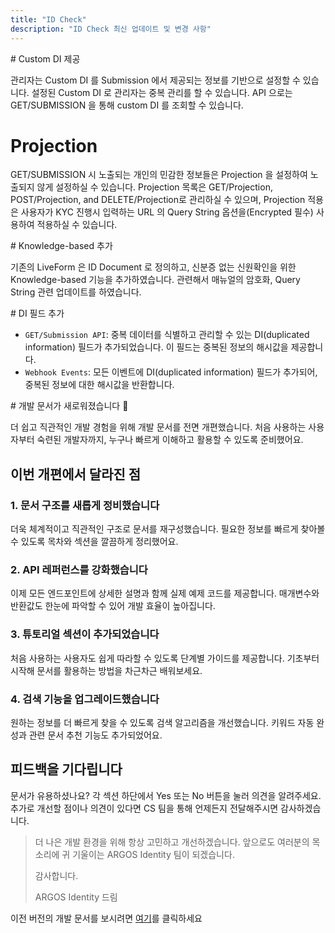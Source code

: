 ```yaml
---
title: "ID Check"
description: "ID Check 최신 업데이트 및 변경 사항"
---
```


<Update label="2025-05-02">
  # Custom DI 제공

  관리자는 Custom DI 를 Submission 에서 제공되는 정보를 기반으로 설정할 수 있습니다. 설정된 Custom DI 로 관리자는 중복 관리를 할 수 있습니다. API 으로는 GET/SUBMISSION 을 통해 custom DI 를 조회할 수 있습니다.

  # Projection

  GET/SUBMISSION 시 노출되는 개인의 민감한 정보들은 Projection 을 설정하여 노출되지 않게 설정하실 수 있습니다. Projection 목록은 GET/Projection, POST/Projection, and DELETE/Projection로 관리하실 수 있으며, Projection 적용은 사용자가 KYC 진행시 입력하는 URL 의 Query String 옵션을(Encrypted 필수) 사용하여 적용하실 수 있습니다.
</Update>

<Update label="2025-03-27">
  # Knowledge-based 추가

  기존의 LiveForm 은 ID Document 로 정의하고, 신분증 없는 신원확인을 위한 Knowledge-based 기능을 추가하였습니다. 관련해서 매뉴얼의 암호화, Query String 관련 업데이트를 하였습니다.
</Update>

<Update label="2024-01-23">
  # DI 필드 추가

  - `GET/Submission API`: 중복 데이터를 식별하고 관리할 수 있는 DI(duplicated information) 필드가 추가되었습니다. 이 필드는 중복된 정보의 해시값을 제공합니다.
  - `Webhook Events`: 모든 이벤트에 DI(duplicated information) 필드가 추가되어, 중복된 정보에 대한 해시값을 반환합니다.
</Update>

<Update label="2024-12-16">
  # 개발 문서가 새로워졌습니다 🚀

  더 쉽고 직관적인 개발 경험을 위해 개발 문서를 전면 개편했습니다. 처음 사용하는 사용자부터 숙련된 개발자까지, 누구나 빠르게 이해하고 활용할 수 있도록 준비했어요.

  ## 이번 개편에서 달라진 점

  ### 1. 문서 구조를 새롭게 정비했습니다

  더욱 체계적이고 직관적인 구조로 문서를 재구성했습니다.
  필요한 정보를 빠르게 찾아볼 수 있도록 목차와 섹션을 깔끔하게 정리했어요.

  ### 2. API 레퍼런스를 강화했습니다

  이제 모든 엔드포인트에 상세한 설명과 함께 실제 예제 코드를 제공합니다.
  매개변수와 반환값도 한눈에 파악할 수 있어 개발 효율이 높아집니다.

  ### 3. 튜토리얼 섹션이 추가되었습니다

  처음 사용하는 사용자도 쉽게 따라할 수 있도록 단계별 가이드를 제공합니다.
  기초부터 시작해 문서를 활용하는 방법을 차근차근 배워보세요.

  ### 4. 검색 기능을 업그레이드했습니다

  원하는 정보를 더 빠르게 찾을 수 있도록 검색 알고리즘을 개선했습니다.
  키워드 자동 완성과 관련 문서 추천 기능도 추가되었어요.

  ## 피드백을 기다립니다

  문서가 유용하셨나요? 각 섹션 하단에서 Yes 또는 No 버튼을 눌러 의견을 알려주세요.
  추가로 개선할 점이나 의견이 있다면 CS 팀을 통해 언제든지 전달해주시면 감사하겠습니다.

  > 더 나은 개발 환경을 위해 항상 고민하고 개선하겠습니다.
  > 앞으로도 여러분의 목소리에 귀 기울이는 ARGOS Identity 팀이 되겠습니다.
  >
  > 감사합니다.
  >
  > ARGOS Identity 드림

  이전 버전의 개발 문서를 보시려면 [여기](https://argos-kyc.gitbook.io/client-guide-1/kr)를 클릭하세요
</Update>